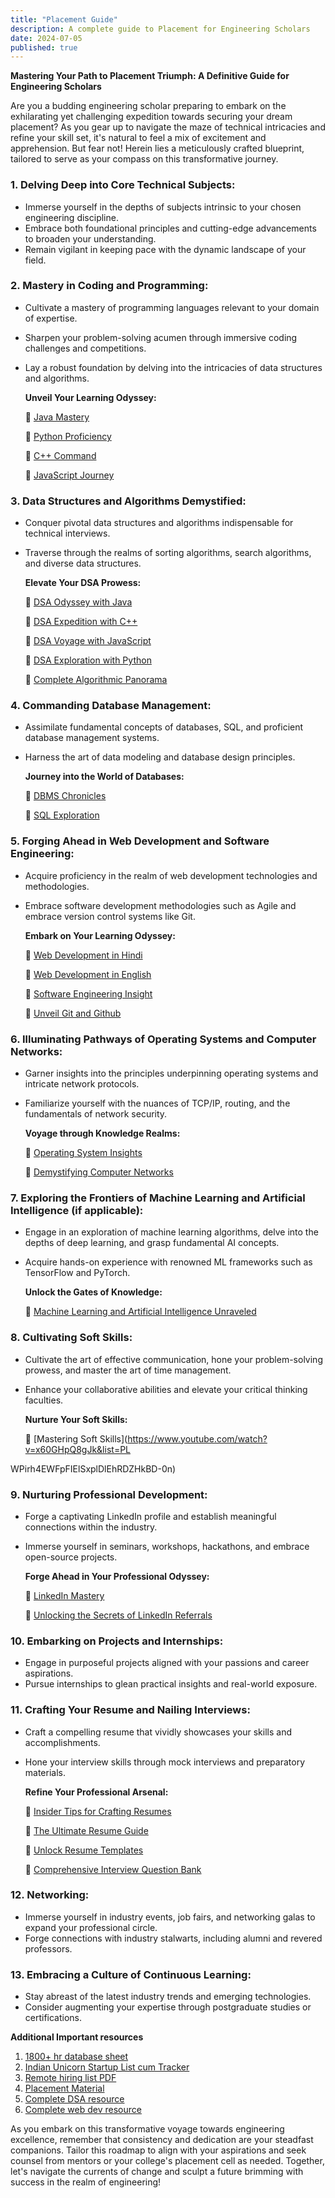 ```yaml
---
title: "Placement Guide"
description: A complete guide to Placement for Engineering Scholars
date: 2024-07-05
published: true
---
```


**Mastering Your Path to Placement Triumph: A Definitive Guide for Engineering Scholars**

Are you a budding engineering scholar preparing to embark on the exhilarating yet challenging expedition towards securing your dream placement? As you gear up to navigate the maze of technical intricacies and refine your skill set, it's natural to feel a mix of excitement and apprehension. But fear not! Herein lies a meticulously crafted blueprint, tailored to serve as your compass on this transformative journey.

### 1. Delving Deep into Core Technical Subjects:

- Immerse yourself in the depths of subjects intrinsic to your chosen engineering discipline.
- Embrace both foundational principles and cutting-edge advancements to broaden your understanding.
- Remain vigilant in keeping pace with the dynamic landscape of your field.

### 2. Mastery in Coding and Programming:

- Cultivate a mastery of programming languages relevant to your domain of expertise.
- Sharpen your problem-solving acumen through immersive coding challenges and competitions.
- Lay a robust foundation by delving into the intricacies of data structures and algorithms.
    
    **Unveil Your Learning Odyssey:**
    
    📌 [Java Mastery](https://www.youtube.com/watch?v=bm0OyhwFDuY&list=PLsyeobzWxl7pe_IiTfNyr55kwJPWbgxB5)
    
    📌 [Python Proficiency](https://www.youtube.com/watch?v=7wnove7K-ZQ&list=PLu0W_9lII9agwh1XjRt242xIpHhPT2llg)
    
    📌 [C++ Command](https://www.youtube.com/watch?v=z9bZufPHFLU&list=PLfqMhTWNBTe0b2nM6JHVCnAkhQRGiZMSJ)
    
    📌 [JavaScript Journey](https://www.youtube.com/watch?v=ER9SspLe4Hg&list=PLu0W_9lII9ahR1blWXxgSlL4y9iQBnLpR)
    

### 3. Data Structures and Algorithms Demystified:

- Conquer pivotal data structures and algorithms indispensable for technical interviews.
- Traverse through the realms of sorting algorithms, search algorithms, and diverse data structures.
    
    **Elevate Your DSA Prowess:**
    
    📌 [DSA Odyssey with Java](https://www.youtube.com/watch?v=6iCHf7OZn6c&list=PL6Zs6LgrJj3tDXv8a_elC6eT_4R5gfX4d)
    
    📌 [DSA Expedition with C++](https://www.youtube.com/watch?v=WQoB2z67hvY&list=PLDzeHZWIZsTryvtXdMr6rPh4IDexB5NIA)
    
    📌 [DSA Voyage with JavaScript](https://www.youtube.com/watch?v=poGEVboh9Rw&list=PLC3y8-rFHvwg6nsAOfC5Is18KB2DrVOJy)
    
    📌 [DSA Exploration with Python](https://www.youtube.com/watch?v=8e_PwxYGZrA&list=PLzgPDYo_3xukPJdH6hVQ6Iic7KiJuoA-l&index=1)
    
    📌 [Complete Algorithmic Panorama](https://www.youtube.com/watch?v=0IAPZzGSbME&list=PLDN4rrl48XKpZkf03iYFl-O29szjTrs_O)
    

### 4. Commanding Database Management:

- Assimilate fundamental concepts of databases, SQL, and proficient database management systems.
- Harness the art of data modeling and database design principles.
    
    **Journey into the World of Databases:**
    
    📌 [DBMS Chronicles](https://www.youtube.com/watch?v=wjfeGxqAQOY&list=PLrjkTql3jnm-CLxHftqLgkrZbM8fUt0vn)
    
    📌 [SQL Exploration](https://www.youtube.com/watch?v=323H_mOOWQ4&list=PLxCzCOWd7aiHqU4HKL7-SITyuSIcD93id)
    

### 5. Forging Ahead in Web Development and Software Engineering:

- Acquire proficiency in the realm of web development technologies and methodologies.
- Embrace software development methodologies such as Agile and embrace version control systems like Git.
    
    **Embark on Your Learning Odyssey:**
    
    📌 [Web Development in Hindi](https://www.youtube.com/watch?v=6mbwJ2xhgzM&list=PLu0W_9lII9agiCUZYRsvtGTXdxkzPyItg)
    
    📌 [Web Development in English](https://www.youtube.com/watch?v=gQojMIhELvM&list=PLoYCgNOIyGAB_8_iq1cL8MVeun7cB6eNc)
    
    📌 [Software Engineering Insight](https://www.youtube.com/watch?v=FN_HSCp7ctw&list=PLmXKhU9FNesTrw7n8ouPsSLEcduRlENHr)
    
    📌 [Unveil Git and Github](https://www.youtube.com/watch?v=apGV9Kg7ics)
    

### 6. Illuminating Pathways of Operating Systems and Computer Networks:

- Garner insights into the principles underpinning operating systems and intricate network protocols.
- Familiarize yourself with the nuances of TCP/IP, routing, and the fundamentals of network security.
    
    **Voyage through Knowledge Realms:**
    
    📌 [Operating System Insights](https://www.youtube.com/watch?v=vBURTt97EkA&list=PLBlnK6fEyqRiVhbXDGLXDk_OQAeuVcp2O)
    
    📌 [Demystifying Computer Networks](https://www.youtube.com/watch?v=VwN91x5i25g&list=PLBlnK6fEyqRgMCUAG0XRw78UA8qnv6jEx)
    

### 7. Exploring the Frontiers of Machine Learning and Artificial Intelligence (if applicable):

- Engage in an exploration of machine learning algorithms, delve into the depths of deep learning, and grasp fundamental AI concepts.
- Acquire hands-on experience with renowned ML frameworks such as TensorFlow and PyTorch.
    
    **Unlock the Gates of Knowledge:**
    
    📌 [Machine Learning and Artificial Intelligence Unraveled](https://www.youtube.com/watch?v=GwIo3gDZCVQ)
    

### 8. Cultivating Soft Skills:

- Cultivate the art of effective communication, hone your problem-solving prowess, and master the art of time management.
- Enhance your collaborative abilities and elevate your critical thinking faculties.
    
    **Nurture Your Soft Skills:**
    
    📌 [Mastering Soft Skills](https://www.youtube.com/watch?v=x60GHpQ8gJk&list=PL
    

WPirh4EWFpFIElSxplDlEhRDZHkBD-0n)

### 9. Nurturing Professional Development:

- Forge a captivating LinkedIn profile and establish meaningful connections within the industry.
- Immerse yourself in seminars, workshops, hackathons, and embrace open-source projects.
    
    **Forge Ahead in Your Professional Odyssey:**
    
    📌 [LinkedIn Mastery](https://www.youtube.com/watch?v=S3qx4rt_Enk)
    
    📌 [Unlocking the Secrets of LinkedIn Referrals](https://dev.to/avinash201199/how-to-ask-for-a-referral-on-linkedin-1g7e)
    

### 10. Embarking on Projects and Internships:

- Engage in purposeful projects aligned with your passions and career aspirations.
- Pursue internships to glean practical insights and real-world exposure.

### 11. Crafting Your Resume and Nailing Interviews:

- Craft a compelling resume that vividly showcases your skills and accomplishments.
- Hone your interview skills through mock interviews and preparatory materials.
    
    **Refine Your Professional Arsenal:**
    
    📌 [Insider Tips for Crafting Resumes](https://www.youtube.com/watch?v=y8YH0Qbu5h4)
    
    📌 [The Ultimate Resume Guide](https://drive.google.com/file/d/1cT_brbJ80A_aVq4QdR4jDlRB06UFcyYy/view?usp=sharing)
    
    📌 [Unlock Resume Templates](https://github.com/avinash201199/Resume-Templates)
    
    📌 [Comprehensive Interview Question Bank](https://github.com/avinash201199/Interviews-Resources)
    

### 12. Networking:

- Immerse yourself in industry events, job fairs, and networking galas to expand your professional circle.
- Forge connections with industry stalwarts, including alumni and revered professors.

### 13. Embracing a Culture of Continuous Learning:

- Stay abreast of the latest industry trends and emerging technologies.
- Consider augmenting your expertise through postgraduate studies or certifications.

**Additional Important resources**

1. [1800+ hr database sheet](https://docs.google.com/spreadsheets/d/10vTc-ciY1srOmaVDAy3xeJpdMLvKh40YOgERlEMFPrc/edit#gid=0)
2. [Indian Unicorn Startup List cum Tracker](https://docs.google.com/spreadsheets/d/1HdZtj6Z7Gh_boh0qHa-3n-FkGWEgkZ7juN5P3veFRDY/edit#gid=0)
3. [Remote hiring list PDF](https://drive.google.com/file/d/1nxlDv2x0NuIwf40NstdCV3qTIsDd5SvY/view?usp=share_link)
4. [Placement Material](https://drive.google.com/drive/folders/1SkCOcAS0Kqvuz-MJkkjbFr1GSue6Ms6m)
5. [Complete DSA resource](https://drive.google.com/file/d/1uvQy3xNg48sJ1nFClwDZiNUBoqd8Noyd/view?usp=share_link)
6. [Complete web dev resource](https://drive.google.com/file/d/1ygTTQyxMN-TiYihBZuAmL_HtTPXjnEoP/view?usp=share_link)

As you embark on this transformative voyage towards engineering excellence, remember that consistency and dedication are your steadfast companions. Tailor this roadmap to align with your aspirations and seek counsel from mentors or your college's placement cell as needed. Together, let's navigate the currents of change and sculpt a future brimming with success in the realm of engineering!